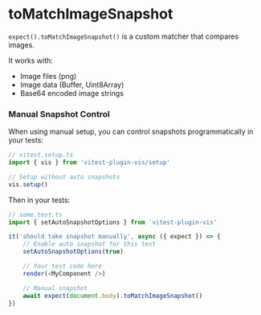 
<Meta title="expect/toMatchImageSnapshot" />

# toMatchImageSnapshot

`expect().toMatchImageSnapshot()` is a custom matcher that compares images.

It works with:

- Image files (png)
- Image data (Buffer, Uint8Array)
- Base64 encoded image strings

### Manual Snapshot Control

When using manual setup, you can control snapshots programmatically in your tests:

```ts
// vitest.setup.ts
import { vis } from 'vitest-plugin-vis/setup'

// Setup without auto snapshots
vis.setup()
```

Then in your tests:

```ts
// some.test.ts
import { setAutoSnapshotOptions } from 'vitest-plugin-vis'

it('should take snapshot manually', async ({ expect }) => {
	// Enable auto snapshot for this test
	setAutoSnapshotOptions(true)

	// Your test code here
	render(<MyComponent />)

	// Manual snapshot
	await expect(document.body).toMatchImageSnapshot()
})
```

